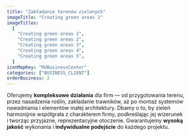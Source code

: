 ```yaml
---
title: "Zakładanie terenów zielonych"
imageTitle: "Creating green areas 1"
imageTitles:
  [
    "Creating green areas 1",
    "Creating green areas 2",
    "Creating green areas 3",
    "Creating green areas 4",
    "Creating green areas 5",
  ]
iconMapKey: "MdBusinessCenter"
categories: ["BUSINESS_CLIENT"]
orderBusiness: 2
---
```


Oferujemy **kompleksowe działania** dla firm — od przygotowania terenu, przez nasadzenia roślin, zakładanie trawników, aż po montaż systemów nawadniania i&nbsp;elementów małej architektury. Dbamy o&nbsp;to, by zieleń harmonijnie współgrała z&nbsp;charakterem firmy, podkreślając jej wizerunek i&nbsp;tworząc przyjazne, reprezentacyjne otoczenie. Gwarantujemy **wysoką jakość** wykonania i&nbsp;**indywidualne podejście** do każdego projektu.

